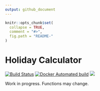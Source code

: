 ```yaml
---
output: github_document
---
```


<!-- README.md is generated from README.Rmd. Please edit that file -->

```r
knitr::opts_chunk$set(
  collapse = TRUE,
  comment = "#>",
  fig.path = "README-"
)
```

# Holiday Calculator

[![Build Status](https://travis-ci.org/dougmet/holidaycalc.svg?branch=master)](https://travis-ci.org/dougmet/holidaycalc)
[![Docker Automated build](https://img.shields.io/docker/automated/dougmet/holidaycalc.svg)]()
[![](http://www.r-pkg.org/badges/version/holidaycalc)](http://www.r-pkg.org/pkg/holidaycalc)

Work in progress. Functions may change.
